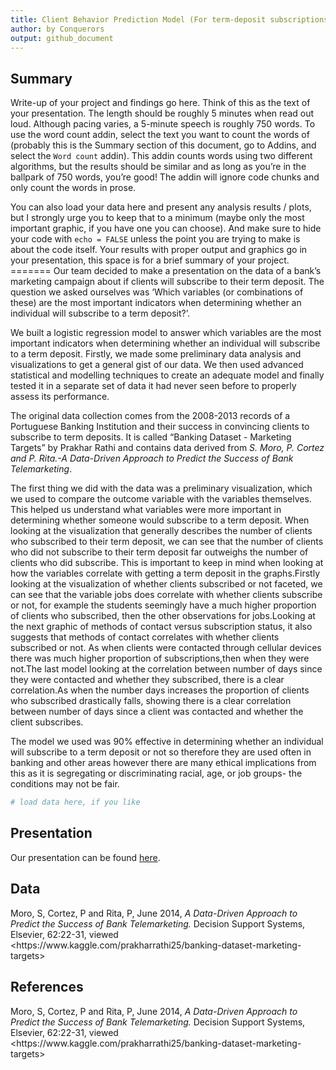 ```yaml
---
title: Client Behavior Prediction Model (For term-deposit subscriptions in banking)
author: by Conquerors
output: github_document
---
```


## Summary

Write-up of your project and findings go here. 
Think of this as the text of your presentation. 
The length should be roughly 5 minutes when read out loud.
Although pacing varies, a 5-minute speech is roughly 750 words. 
To use the word count addin, select the text you want to count the words of (probably this is the 
Summary section of this document, go to Addins, and select the `Word count` addin).
This addin counts words using two different algorithms, but the results should be similar and as long as you're in the ballpark of 750 words, you're good! 
The addin will ignore code chunks and only count the words in prose.

You can also load your data here and present any analysis results / plots, but I strongly urge you to keep that to a minimum (maybe only the most important graphic, if you have one you can choose). 
And make sure to hide your code with  `echo = FALSE` unless the point you are trying to make is about the code itself.
Your results with proper output and graphics go in your presentation, this space is for a brief summary of your project.
=======
Our team decided to make a presentation on the data of a bank's marketing campaign about if clients will subscribe to their term deposit. The question we asked ourselves was 'Which variables (or combinations of these) are the most important indicators when determining whether an individual will subscribe to a term deposit?'.

We built a logistic regression model to answer which variables are the most important indicators when determining whether an individual will subscribe to a term deposit. Firstly, we made some preliminary data analysis and visualizations to get a general gist of our data. We then used advanced statistical and modelling techniques to create an adequate model and finally tested it in a separate set of data it had never seen before to properly assess its performance.
 
The original data collection comes from the 2008-2013 records of a Portuguese Banking Institution and their success in convincing clients to subscribe to term deposits. It is called "Banking Dataset - Marketing Targets" by Prakhar Rathi and contains data derived from *S. Moro, P. Cortez and P. Rita.-A Data-Driven Approach to Predict the Success of Bank Telemarketing*. 

The first thing we did with the data was a preliminary visualization, which we used to compare the outcome variable with the variables themselves. This helped us understand what variables were more important in determining whether someone would subscribe to a term deposit. When looking at the visualization that generally describes the number of clients who subscribed to their term deposit, we can see that the number of clients who did not subscribe to their term deposit far outweighs the number of clients who did subscribe. This is important to keep in mind when looking at how the variables correlate with getting a term deposit in the graphs.Firstly looking at the visualization of whether clients subscribed or not faceted, we can see that the variable jobs does correlate with whether clients subscribe or not, for example the students seemingly have a much higher proportion of clients who subscribed, then the other observations for jobs.Looking at the next graphic of methods of contact versus subscription status, it also suggests that methods of contact correlates with whether clients subscribed or not. As when clients were contacted through cellular devices there was much higher proportion of subscriptions,then when they were not.The last model looking at the correlation between number of days since they were contacted and whether they subscribed, there is a clear correlation.As when the number days increases the proportion of clients who subscribed drastically falls, showing there is a clear correlation between number of days since a client was contacted and whether the client subscribes.  

The model we used was 90% effective in determining whether an individual will subscribe to a term deposit or not so therefore they are used often in banking and other areas however there are many ethical implications from this as it is segregating or discriminating racial, age, or job groups- the conditions may not be fair.


```r
# load data here, if you like
```

## Presentation

Our presentation can be found [here](presentation/presentation.html).

## Data 

Moro, S, Cortez, P and Rita, P, June 2014, *A Data-Driven Approach to Predict the Success of Bank Telemarketing.* Decision Support Systems, Elsevier, 62:22-31, viewed  \<https://www.kaggle.com/prakharrathi25/banking-dataset-marketing-targets>

## References

Moro, S, Cortez, P and Rita, P, June 2014, *A Data-Driven Approach to Predict the Success of Bank Telemarketing.* Decision Support Systems, Elsevier, 62:22-31, viewed  \<https://www.kaggle.com/prakharrathi25/banking-dataset-marketing-targets>

